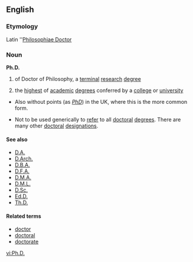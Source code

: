 ==English==

===Etymology===
Latin ''[[Philosophiae Doctor]]

===Noun===
'''Ph.D.'''

# {{abbreviation}} of Doctor of Philosophy, a [[terminal]] [[research]] [[degree]]
# the [[highest]] of [[academic]] [[degree]]s conferred by a [[college]] or [[university]]

* Also without points (as ''[[PhD]]'') in the UK, where this is the more common form.

* Not to be used generically to [[refer]] to all [[doctoral]] [[degree]]s. There are many other [[doctoral]] [[designation]]s.

====See also====
* [[D.A.]]
* [[D.Arch.]]
* [[D.B.A.]]
* [[D.F.A.]]
* [[D.M.A.]]
* [[D.M.L.]]
* [[D.Sc.]]
* [[Ed.D.]]
* [[Th.D.]]

====Related terms====
* [[doctor]]
* [[doctoral]]
* [[doctorate]]

[[vi:Ph.D.]]